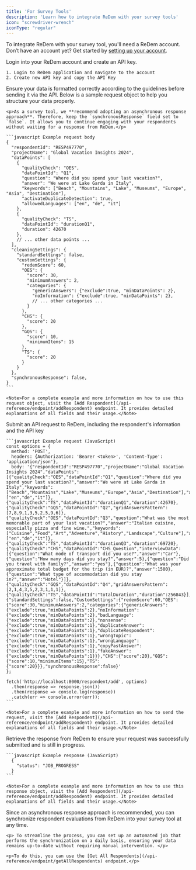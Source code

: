 ```yaml
---
title: 'For Survey Tools'
description: 'Learn how to integrate ReDem with your survey tools'
icon: "screwdriver-wrench"
iconType: "regular"
---
```


<Info>To integrate ReDem with your survey tool, you'll need a ReDem account. <br/> Don’t have an account yet? Get started by [setting up your account](/account-setup).</Info>

<Steps titleSize="h3">
  <Step title="Login and create an API key">
    <p> Login into your ReDem account and create an API key. </p>

    1. Login to ReDem application and navigate to the account
    2. Create new API key and copy the API Key
  </Step>
  <Step title="Prepare your request data">
    <p>Ensure your data is formatted correctly according to the guidelines before sending it via the API. Below is a sample request object to help you structure your data properly.</p>

    <p>As a survey tool, we **recommend adopting an asynchronous response approach**. Therefore, keep the `synchronousResponse` field set to `false`. It allows you to continue engaging with your respondents without waiting for a response from ReDem.</p>

    ```javascript Example request body
    {
      "respondentId": "RESP497770", 
      "projectName": "Global Vacation Insights 2024",
      "dataPoints": [ 
        {
          "qualityCheck": "OES",
          "dataPointId": "Q1",
          "question": "Where did you spend your last vacation?",
          "answer": "We were at Lake Garda in Italy",
          "keywords": ["Beach", "Mountains", "Lake", "Museums", "Europe", "Asia", "Destination"],
          "activateDuplicateDetection": true,
          "allowedLanguages": ["en", "de", "it"]
        },
        {
          "qualityCheck": "TS",
          "dataPointId": "durationQ1", 
          "duration": 42670
        },
        // ... other data points ...
      ],
      "cleaningSettings": {
        "standardSettings": false,
        "customSettings": {
          "redemScore": 60,
          "OES": {
            "score": 30,
            "minimumAnswers": 2,
            "categories": {
              "genericAnswers": {"exclude":true, "minDataPoints": 2},
              "noInformation": {"exclude":true, "minDataPoints": 2},
              // ... other categories ...
            }
          },
          "CHS": {
            "score": 20
          },
          "GQS": {
            "score": 10,
            "minimumItems": 15
          },
          "TS": {
            "score": 20
          }
        }
      },
      "synchronousResponse": false,
    }
    ```

    <Note>For a complete example and more information on how to use this request object, visit the [Add Respondent](/api-reference/endpoint/addRespondent) endpoint. It provides detailed explanations of all fields and their usage.</Note>
  </Step>
  <Step title="Make an API request">
    <p>Submit an API request to ReDem, including the respondent's information and the API key</p>

    ```javascript Example request (JavaScript)
    const options = {
      method: 'POST',
      headers: {Authorization: 'Bearer <token>', 'Content-Type': 'application/json'},
      body: '{"respondentId":"RESP497770","projectName":"Global Vacation Insights 2024","dataPoints":[{"qualityCheck":"OES","dataPointId":"Q1","question":"Where did you spend your last vacation?","answer":"We were at Lake Garda in Italy","keywords":["Beach","Mountains","Lake","Museums","Europe","Asia","Destination"],"activateDuplicateDetection":true,"allowedLanguages":["en","de","it"]},{"qualityCheck":"TS","dataPointId":"durationQ1","duration":42670},{"qualityCheck":"GQS","dataPointId":"Q2","gridAnswersPattern":[7,8,9,1,3,5,2,5,9,6]},{"qualityCheck":"OES","dataPointId":"Q3","question":"What was the most memorable part of your last vacation?","answer":"Italian cuisine, especially pizza and fine wine.","keywords":["Cuisine","Food","Art","Adventure","History","Landscape","Culture"],"activateDuplicateDetection":true,"allowedLanguages":["en","de","it"]},{"qualityCheck":"TS","dataPointId":"durationQ3","duration":69720},{"qualityCheck":"CHS","dataPointId":"CHS_Question","interviewData":[{"question":"What mode of transport did you use?","answer":"Car"},{"question":"How many days did you stay?","answer":5},{"question":"Did you travel with family?","answer":"yes"},{"question":"What was your approximate total budget for the trip (in EUR)?","answer":1500},{"question":"What type of accommodation did you stay in?","answer":"Hotel"}]},{"qualityCheck":"GQS","dataPointId":"Q4","gridAnswersPattern":[2,1,4,3,5,2,3,1,1,1]},{"qualityCheck":"TS","dataPointId":"totalDuration","duration":256843}],"cleaningSettings":{"standardSettings":false,"CustomSettings":{"redemScore":60,"OES":{"score":30,"minimumAnswers":2,"categories":{"genericAnswers":{"exclude":true,"minDataPoints":2},"noInformation":{"exclude":true,"minDataPoints":2},"badLanguage":{"exclude":true,"minDataPoints":2},"nonsense":{"exclude":true,"minDataPoints":1},"duplicateAnswer":{"exclude":true,"minDataPoints":1},"duplicateRespondent":{"exclude":true,"minDataPoints":1},"wrongTopic":{"exclude":true,"minDataPoints":1},"wrongLanguage":{"exclude":true,"minDataPoints":1},"copyPastAnswer":{"exclude":true,"minDataPoints":1},"fakeAnswer":{"exclude":true,"minDataPoints":1}}},"CHS":{"score":20},"GQS":{"score":10,"minimumItems":15},"TS":{"score":20}}},"synchronousResponse":false}'
    };

    fetch('http://localhost:8000/respondent/add', options)
      .then(response => response.json())
      .then(response => console.log(response))
      .catch(err => console.error(err));
    ```

    <Note>For a complete example and more information on how to send the request, visit the [Add Respondent](/api-reference/endpoint/addRespondent) endpoint. It provides detailed explanations of all fields and their usage.</Note>
  </Step>
  <Step title="Interpret the API Response">
    <p>Retrieve the response from ReDem to ensure your request was successfully submitted and is still in progress.</p>

    ```javascript Example response (JavaScript)
      {
        "status": "JOB_PROGRESS"
      }
    ```

    <Note>For a complete example and more information on how to use this response object, visit the [Add Respondent](/api-reference/endpoint/addRespondent) endpoint. It provides detailed explanations of all fields and their usage.</Note>
  </Step>
  <Step title="Synchronize respondent evaluations">
    <p>Since an asynchronous response approach is recommended, you can synchronize respondent evaluations from ReDem into your survey tool at any time.</p>
    
    <p> To streamline the process, you can set up an automated job that performs the synchronization on a daily basis, ensuring your data remains up-to-date without requiring manual intervention. </p>

    <p>To do this, you can use the [Get All Respondents](/api-reference/endpoint/getAllRespondents) endpoint.</p>
  </Step>
</Steps>